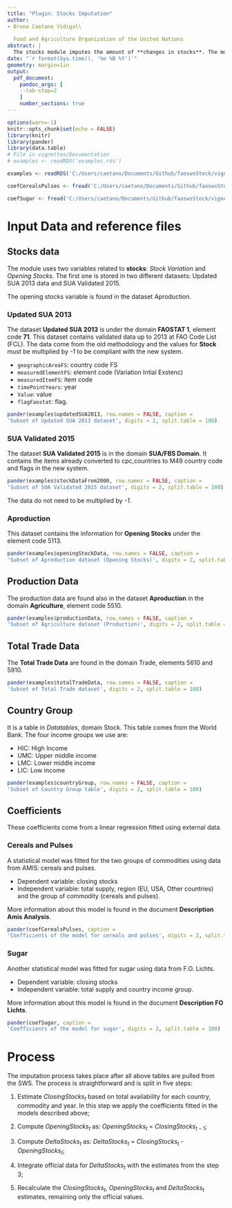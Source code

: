 ```yaml
---
title: "Plugin: Stocks Imputation"
author:
- Bruno Caetano Vidigal\
  
  Food and Agriculture Organization of the United Nations
abstract: |
  The stocks module imputes the amount of **changes in stocks**. The module estimates Closing Stocks as function of Supply. Then, it computes the changes in stocks and opening stocks. All tables and graphs present in this documentation are just examples. More details on the data are given in the code.
date: "`r format(Sys.time(), '%e %B %Y')`"
geometry: margin=1in
output:
  pdf_document:
    pandoc_args: [
    --tab-stop=2
    ]
    number_sections: true
---
```


```r
options(warn=-1)
knitr::opts_chunk$set(echo = FALSE)
library(knitr)
library(pander)
library(data.table)
# File in vignettes/Documentation
# examples <- readRDS('examples.rds')

examples <- readRDS('C:/Users/caetano/Documents/Github/faoswsStock/vignettes/stockExamples.RDS')

coefCerealsPulses <- fread('C:/Users/caetano/Documents/Github/faoswsStock/vignettes/coefficients_cereals_pulses.csv')

coefSugar <- fread('C:/Users/caetano/Documents/Github/faoswsStock/vignettes/coef_sugar.csv')
```

# Input Data and reference files

## Stocks data

The module uses two variables related to **stocks**: *Stock Variation* and *Opening Stocks*. The first one is stored in two different datasets: Updated SUA 2013 data and SUA Validated 2015.

The opening stocks variable is found in the dataset Aproduction.

### Updated SUA 2013

The dataset **Updated SUA 2013** is under the domain **FAOSTAT 1**, element code **71**. This dataset contains validated data up to 2013 at FAO Code List (FCL). The data come from the old methodology and the values for **Stock** must be multiplied by *-1* to be compliant with the new system. 

- `geographicAreaFS`: country code FS
- `measuredElementFS`: element code (Variation Intial Exstenc)
- `measuredItemFS`: item code
- `timePointYears`: year
- `Value`: value
- `flagFaostat`: flag. 

```r
pander(examples$updatedSUA2013, row.names = FALSE, caption =
'Subset of Updated SUA 2013 dataset', digits = 2, split.table = 100)
```

### SUA Validated 2015

The dataset **SUA Validated 2015** is in the domain **SUA/FBS Domain**. It contains the items already converted to cpc,countries to M49 country code and flags in the new system.

```r
pander(examples$stockDataFrom2000, row.names = FALSE, caption =
'Subset of SUA Validated 2015 dataset', digits = 2, split.table = 100)
```

The data do not need to be multiplied by *-1*.

### Aproduction

This dataset contains the information for **Opening Stocks** under the element code 5113.

```r
pander(examples$openingStockData, row.names = FALSE, caption =
'Subset of Aproduction dataset (Opening Stocks)', digits = 2, split.table = 100)
```

## Production Data

The production data are found also in the dataset **Aproduction** in the domain **Agriculture**, element code 5510.

```r
pander(examples$productionData, row.names = FALSE, caption =
'Subset of Agriculture dataset (Production)', digits = 2, split.table = 100)
```

## Total Trade Data

The **Total Trade Data** are found in the domain Trade, elements 5610 and 5910.

```r
pander(examples$totalTradeData, row.names = FALSE, caption =
'Subset of Total Trade dataset', digits = 2, split.table = 100)
```

## Country Group

It is a table in *Datatables*, domain Stock. This table comes from the World Bank. The four income groups we use are:

- HIC: High Income
- UMC: Upper middle income
- LMC: Lower middle income
- LIC: Low income


```r
pander(examples$countryGroup, row.names = FALSE, caption =
'Subset of Country Group table', digits = 2, split.table = 100)
```

## Coefficients

These coefficients come from a linear regression fitted using external data.

### Cereals and Pulses

A statistical model was fitted for the two groups of commodities using data from AMIS: cereals and pulses.

- Dependent variable: closing stocks
- Independent variable: total supply, region (EU, USA, Other countries) and the group of commodity (cereals and pulses).

More information about this model is found in the document **Description Amis Analysis**.

```r
pander(coefCerealsPulses, caption =
'Coefficients of the model for cereals and pulses', digits = 2, split.table = 100)
```

### Sugar

Another statistical model was fitted for sugar using data from F.O. Lichts.

- Dependent variable: closing stocks
- Independent variable: total supply and country income group.

More information about this model is found in the document **Description FO Lichts**.

```r
pander(coefSugar, caption =
'Coefficients of the model for sugar', digits = 2, split.table = 100)
```

# Process

The imputation process takes place after all above tables are pulled from the SWS. The process is straightforward and is split in five steps:

1. Estimate $ClosingStocks_{t}$ based on total availability for each country, commodity and year. In this step we apply the coefficients fitted in the models described above;

2. Compute $OpeningStocks_{t}$ as: $OpeningStocks_{t}$ = $ClosingStocks_{t-1}$;

3. Compute $Delta Stocks_{t}$ as: $Delta Stocks_{t}$ = $ClosingStocks_{t}$ - $OpeningStocks_{t}$;

4. Integrate official data for $Delta Stocks_{t}$ with the estimates from the step 3;

5. Recalculate the $ClosingStocks_{t}$, $OpeningStocks_{t}$ and $Delta Stocks_{t}$ estimates, remaining only the official values.




